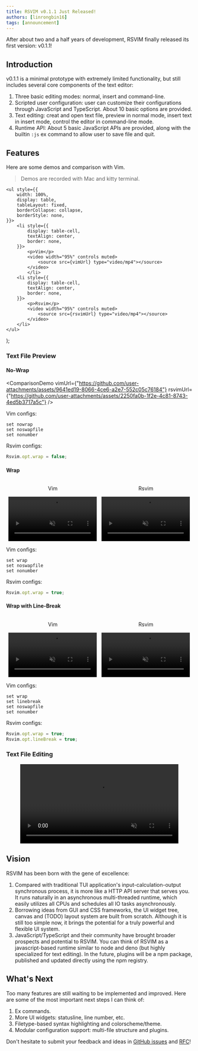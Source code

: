 ```yaml
---
title: RSVIM v0.1.1 Just Released!
authors: [linrongbin16]
tags: [announcement]
---
```


After about two and a half years of development, RSVIM finally released its first version: v0.1.1!

<!-- truncate -->

## Introduction

v0.1.1 is a minimal prototype with extremely limited functionality, but still includes several core components of the text editor:

1. Three basic editing modes: normal, insert and command-line.
2. Scripted user configuration: user can customize their configurations through JavaScript and TypeScript. About 10 basic options are provided.
3. Text editing: creat and open text file, preview in normal mode, insert text in insert mode, control the editor in command-line mode.
4. Runtime API: About 5 basic JavaScript APIs are provided, along with the builtin `:js` ex command to allow user to save file and quit.

## Features

Here are some demos and comparison with Vim.

> Demos are recorded with Mac and kitty terminal.

    <ul style={{
        width: 100%,
        display: table,
        tableLayout: fixed,
        borderCollapse: collapse,
        borderStyle: none,
    }}>
        <li style={{
            display: table-cell,
            textAlign: center,
            border: none,
        }}>
            <p>Vim</p>
            <video width="95%" controls muted>
                <source src={vimUrl} type="video/mp4"></source>
            </video>
            </li>
        <li style={{
            display: table-cell,
            textAlign: center,
            border: none,
        }}>
            <p>Rsvim</p>
            <video width="95%" controls muted>
                <source src={rsvimUrl} type="video/mp4"></source>
            </video>
        </li>
    </ul>
);

### Text File Preview

#### No-Wrap

<ComparisonDemo 
  vimUrl={"https://github.com/user-attachments/assets/9641ed19-8066-4ce6-a2e7-552c05c76184"}
  rsvimUrl={"https://github.com/user-attachments/assets/2250fa0b-1f2e-4c81-8743-4ed5b3717a5c"}
/>

Vim configs:

```vim
set nowrap
set noswapfile
set nonumber
```

Rsvim configs:

```javascript
Rsvim.opt.wrap = false;
```

#### Wrap

<ul style="width: 100%; display: table; table-layout: fixed; border-collapse: collapse; border-style: none;">
    <li style="display: table-cell; text-align: center; border: none;">
        <p>Vim</p>
        <video width="95%" controls muted>
            <source src="https://github.com/user-attachments/assets/4ceafa5b-cc26-4487-a455-e840485c2595" type="video/mp4"></source>
        </video>
        </li>
    <li style="display: table-cell; text-align: center; border: none;">
        <p>Rsvim</p>
        <video width="95%" controls muted>
            <source src="https://github.com/user-attachments/assets/27d4987c-029f-4f8a-859a-dc633191ae7f" type="video/mp4"></source>
        </video>
    </li>
</ul>

Vim configs:

```vim
set wrap
set noswapfile
set nonumber
```

Rsvim configs:

```javascript
Rsvim.opt.wrap = true;
```

#### Wrap with Line-Break

<ul style="width: 100%; display: table; table-layout: fixed; border-collapse: collapse; border-style: none;">
    <li style="display: table-cell; text-align: center; border: none;">
        <p>Vim</p>
        <video width="95%" controls muted>
            <source src="https://github.com/user-attachments/assets/2bd950c2-738e-4642-b23b-8703074717dc" type="video/mp4"></source>
        </video>
        </li>
    <li style="display: table-cell; text-align: center; border: none;">
        <p>Rsvim</p>
        <video width="95%" controls muted>
            <source src="https://github.com/user-attachments/assets/4c3c841f-1c95-44d8-8285-a3ba52580652" type="video/mp4"></source>
        </video>
    </li>
</ul>

Vim configs:

```vim
set wrap
set linebreak
set noswapfile
set nonumber
```

Rsvim configs:

```javascript
Rsvim.opt.wrap = true;
Rsvim.opt.lineBreak = true;
```

### Text File Editing

<p align="center">
    <video width="85%" controls muted>
        <source src="https://github.com/user-attachments/assets/feceebac-37e0-40fa-9903-81ec46930631" type="video/mp4"></source>
    </video>
</p>

## Vision

RSVIM has been born with the gene of excellence:

1. Compared with traditional TUI application's input-calculation-output synchronous process, it is more like a HTTP API server that serves you. It runs naturally in an asynchronous multi-threaded runtime, which easily utilizes all CPUs and schedules all IO tasks asynchronously.
2. Borrowing ideas from GUI and CSS frameworks, the UI widget tree, canvas and (TODO) layout system are built from scratch. Although it is still too simple now, it brings the potential for a truly powerful and flexible UI system.
3. JavaScript/TypeScript and their community have brought broader prospects and potential to RSVIM. You can think of RSVIM as a javascript-based runtime similar to node and deno (but highly specialized for text editing). In the future, plugins will be a npm package, published and updated directly using the npm registry.

## What's Next

Too many features are still waiting to be implemented and improved. Here are some of the most important next steps I can think of:

1.  Ex commands.
2.  More UI widgets: statusline, line number, etc.
3.  Filetype-based syntax highlighting and colorscheme/theme.
4.  Modular configuration support: multi-file structure and plugins.

Don't hesitate to submit your feedback and ideas in [GitHub issues](https://github.com/rsvim/rsvim/issues) and [RFC](https://github.com/rsvim/rfc)!
